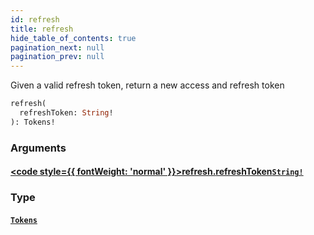 ```yaml
---
id: refresh
title: refresh
hide_table_of_contents: true
pagination_next: null
pagination_prev: null
---
```








Given a valid refresh token, return a new access and refresh token

```graphql
refresh(
  refreshToken: String!
): Tokens!
```


### Arguments

#### [<code style={{ fontWeight: 'normal' }}>refresh.<b>refreshToken</b></code>](#)<Bullet />[`String!`](/scalars/string) <Badge class="secondary" text="non-null"/> <Badge class="secondary" text="scalar"/>
> 
> 

### Type

#### [`Tokens`](/objects/tokens) <Badge class="secondary" text="object"/>
> 
> 





